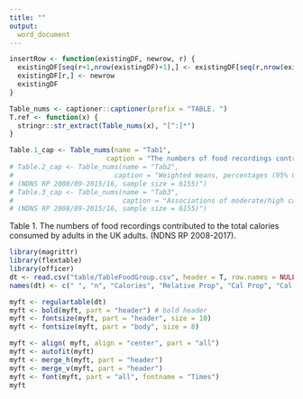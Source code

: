 ```yaml
---
title: ""
output: 
  word_document
---
```


```r
insertRow <- function(existingDF, newrow, r) {
  existingDF[seq(r+1,nrow(existingDF)+1),] <- existingDF[seq(r,nrow(existingDF)),]
  existingDF[r,] <- newrow
  existingDF
}
```


```r
Table_nums <- captioner::captioner(prefix = "TABLE. ")
T.ref <- function(x) {
  stringr::str_extract(Table_nums(x), "[^:]*")
}

Table.1_cap <- Table_nums(name = "Tab1", 
                        caption = "The numbers of food recordings contributed to the total calories consumed by adults in the UK adults. (NDNS RP 2008-2017).")
# Table.2_cap <- Table_nums(name = "Tab2",
#                         caption = "Weighted means, percentages (95% CIs) of the characteristics by latent class memberships in the UK adults.
# (NDNS RP 2008/09-2015/16, sample size = 6155)")
# Table.3_cap <- Table_nums(name = "Tab3", 
#                           caption = "Associations of moderate/high carbohydrate eating patterns versus low on hypertension, BMI, and WC in UK adults, with or without diabetes.
# (NDNS RP 2008/09-2015/16, sample size = 6155)")

```

Table 1. The numbers of food recordings contributed to the total calories consumed by adults in the UK adults. (NDNS RP 2008-2017).
```r
library(magrittr)
library(flextable)
library(officer)
dt <- read.csv("table/TableFoodGroup.csv", header = T, row.names = NULL, colClasses = "character")
names(dt) <- c(" ", "n", "Calories", "Relative Prop", "Cal Prop", "Cal Cum Prop")

myft <- regulartable(dt)
myft <- bold(myft, part = "header") # bold header
myft <- fontsize(myft, part = "header", size = 10) 
myft <- fontsize(myft, part = "body", size = 8) 

myft <- align( myft, align = "center", part = "all")
myft <- autofit(myft)
myft <- merge_h(myft, part = "header")
myft <- merge_v(myft, part = "header")
myft <- font(myft, part = "all", fontname = "Times")
myft
```




